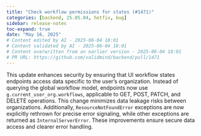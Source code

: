 ```yaml
---
title: "Check workflow permissions for states (#1471)"
categories: [backend, 25.05.04, hotfix, bug]
sidebar: release-notes
toc-expand: true
date: "May 16, 2025"
# Content edited by AI - 2025-06-04 18:01
# Content validated by AI - 2025-06-04 18:01
# Content overwritten from an earlier version - 2025-06-04 18:01
# PR URL: https://github.com/validmind/backend/pull/1471
---
```


<!-- No content to evaluate. -->

This update enhances security by ensuring that UI workflow states endpoints access data specific to the user's organization. Instead of querying the global workflow model, endpoints now use `g.current_user_org.workflows`, applicable to GET, POST, PATCH, and DELETE operations. This change minimizes data leakage risks between organizations. Additionally, `ResourceNotFoundError` exceptions are now explicitly rethrown for precise error signaling, while other exceptions are returned as `InternalServerError`. These improvements ensure secure data access and clearer error handling.